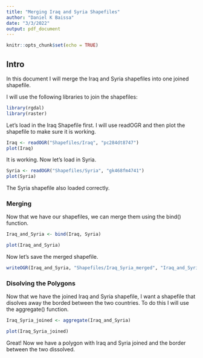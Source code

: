 ```yaml
---
title: "Merging Iraq and Syria Shapefiles"
author: "Daniel K Baissa"
date: "3/3/2022"
output: pdf_document
---
```


```r
knitr::opts_chunk$set(echo = TRUE)
```

## Intro

In this document I will merge the Iraq and Syria shapefiles into one joined shapefile.

I will use the following libraries to join the shapefiles:

```r
library(rgdal)
library(raster)
```

Let's load in the Iraq Shapefile first. I will use readOGR and then plot the shapefile to make sure it is working.

```r
Iraq <- readOGR("Shapefiles/Iraq", "pc284dt8747")
plot(Iraq)
```

It is working. Now let's load in Syria.

```r
Syria <- readOGR("Shapefiles/Syria", "gk468fm4741")
plot(Syria)
```

The Syria shapefile also loaded correctly.

### Merging

Now that we have our shapefiles, we can merge them using the bind() function.

```r
Iraq_and_Syria <- bind(Iraq, Syria)

plot(Iraq_and_Syria)
```

Now let's save the merged shapefile.

```r
writeOGR(Iraq_and_Syria, "Shapefiles/Iraq_Syria_merged", "Iraq_and_Syria", driver = "ESRI Shapefile")
```

### Disolving the Polygons

Now that we have the joined Iraq and Syria shapefile, I want a shapefile that disolves away the borded between the two countries. To do this I will use the aggregate() function.

```r
Iraq_Syria_joined <- aggregate(Iraq_and_Syria)

plot(Iraq_Syria_joined)
```

Great! Now we have a polygon with Iraq and Syria joined and the border between the two dissolved.




